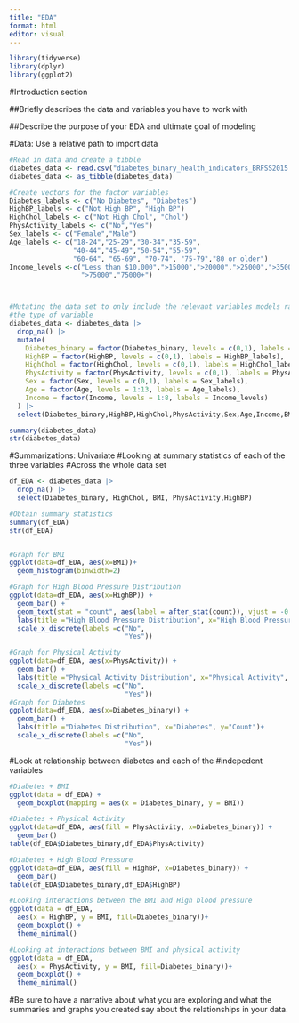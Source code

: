 ```yaml
---
title: "EDA"
format: html
editor: visual
---
```


```r
library(tidyverse)
library(dplyr)
library(ggplot2)

```

#Introduction section

##Briefly describes the data and variables you have to work with

##Describe the purpose of your EDA and ultimate goal of modeling


#Data: Use a relative path to import data 


```r
#Read in data and create a tibble 
diabetes_data <- read.csv("diabetes_binary_health_indicators_BRFSS2015.csv")
diabetes_data <- as_tibble(diabetes_data)

#Create vectors for the factor variables 
Diabetes_labels <- c("No Diabetes", "Diabetes")
HighBP_labels <- c("Not High BP", "High BP")
HighChol_labels <- c("Not High Chol", "Chol")
PhysActivity_labels <- c("No","Yes")
Sex_labels <- c("Female","Male")
Age_labels <- c("18-24","25-29","30-34","35-59",
                "40-44","45-49","50-54","55-59",
                "60-64", "65-69", "70-74", "75-79","80 or older")
Income_levels <-c("Less than $10,000",">15000",">20000",">25000",">35000",">50000",
                  ">75000","75000+")



#Mutating the data set to only include the relevant variables models ran and to modify 
#the type of variable 
diabetes_data <- diabetes_data |>
  drop_na() |>
  mutate(
    Diabetes_binary = factor(Diabetes_binary, levels = c(0,1), labels = Diabetes_labels),
    HighBP = factor(HighBP, levels = c(0,1), labels = HighBP_labels),
    HighChol = factor(HighChol, levels = c(0,1), labels = HighChol_labels),
    PhysActivity = factor(PhysActivity, levels = c(0,1), labels = PhysActivity_labels),
    Sex = factor(Sex, levels = c(0,1), labels = Sex_labels),
    Age = factor(Age, levels = 1:13, labels = Age_labels),
    Income = factor(Income, levels = 1:8, labels = Income_levels)
  ) |>
  select(Diabetes_binary,HighBP,HighChol,PhysActivity,Sex,Age,Income,BMI)

summary(diabetes_data)
str(diabetes_data)
```

#Summarizations: Univariate 
#Looking at summary statistics of each of the three variables
#Across the whole data set

```r

df_EDA <- diabetes_data |>
  drop_na() |>
  select(Diabetes_binary, HighChol, BMI, PhysActivity,HighBP)

#Obtain summary statistics
summary(df_EDA)
str(df_EDA)


#Graph for BMI
ggplot(data=df_EDA, aes(x=BMI))+
  geom_histogram(binwidth=2)

#Graph for High Blood Pressure Distribution 
ggplot(data=df_EDA, aes(x=HighBP)) +
  geom_bar() +
  geom_text(stat = "count", aes(label = after_stat(count)), vjust = -0.5) +
  labs(title ="High Blood Pressure Distribution", x="High Blood Pressure", y="Count")+
  scale_x_discrete(labels =c("No",
                             "Yes"))

#Graph for Physical Activity 
ggplot(data=df_EDA, aes(x=PhysActivity)) +
  geom_bar() +
  labs(title ="Physical Activity Distribution", x="Physical Activity", y="Count")+
  scale_x_discrete(labels =c("No",
                             "Yes"))
#Graph for Diabetes 
ggplot(data=df_EDA, aes(x=Diabetes_binary)) +
  geom_bar() +
  labs(title ="Diabetes Distribution", x="Diabetes", y="Count")+
  scale_x_discrete(labels =c("No",
                             "Yes"))

```
#Look at relationship between diabetes and each of the 
#indepedent variables

```r
#Diabetes + BMI
ggplot(data = df_EDA) + 
  geom_boxplot(mapping = aes(x = Diabetes_binary, y = BMI))

#Diabetes + Physical Activity
ggplot(data=df_EDA, aes(fill = PhysActivity, x=Diabetes_binary)) +
  geom_bar() 
table(df_EDA$Diabetes_binary,df_EDA$PhysActivity)

#Diabetes + High Blood Pressure
ggplot(data=df_EDA, aes(fill = HighBP, x=Diabetes_binary)) +
  geom_bar() 
table(df_EDA$Diabetes_binary,df_EDA$HighBP)

#Looking interactions between the BMI and High blood pressure
ggplot(data = df_EDA, 
  aes(x = HighBP, y = BMI, fill=Diabetes_binary))+
  geom_boxplot() +
  theme_minimal()

#Looking at interactions between BMI and physical activity
ggplot(data = df_EDA, 
  aes(x = PhysActivity, y = BMI, fill=Diabetes_binary))+
  geom_boxplot() +
  theme_minimal()

```

#Be sure to have a narrative about what you are exploring and what the summaries and graphs you created say about the relationships in your data.
